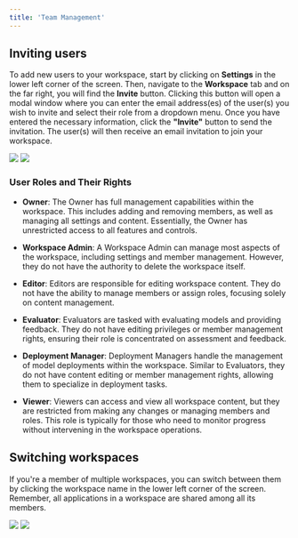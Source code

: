 ```yaml
---
title: 'Team Management'
---
```


## Inviting users

To add new users to your workspace, start by clicking on **Settings** in the lower left corner of the screen. Then, navigate to the **Workspace** tab and on the far right, you will find the **Invite** button. Clicking this button will open a modal window where you can enter the email address(es) of the user(s) you wish to invite and select their role from a dropdown menu. Once you have entered the necessary information, click the **"Invite"** button to send the invitation. The user(s) will then receive an email invitation to join your workspace.

<img className="dark:hidden" src="/images/misc/team_management_light.png" />
<img className="hidden dark:block" src="/images/misc/team_management_dark.png" />

### User Roles and Their Rights
- **Owner**: The Owner has full management capabilities within the workspace. This includes adding and removing members, as well as managing all settings and content. Essentially, the Owner has unrestricted access to all features and controls.

- **Workspace Admin**: A Workspace Admin can manage most aspects of the workspace, including settings and member management. However, they do not have the authority to delete the workspace itself.

- **Editor**: Editors are responsible for editing workspace content. They do not have the ability to manage members or assign roles, focusing solely on content management.

- **Evaluator**: Evaluators are tasked with evaluating models and providing feedback. They do not have editing privileges or member management rights, ensuring their role is concentrated on assessment and feedback.

- **Deployment Manager**: Deployment Managers handle the management of model deployments within the workspace. Similar to Evaluators, they do not have content editing or member management rights, allowing them to specialize in deployment tasks.

- **Viewer**: Viewers can access and view all workspace content, but they are restricted from making any changes or managing members and roles. This role is typically for those who need to monitor progress without intervening in the workspace operations.

## Switching workspaces

If you're a member of multiple workspaces, you can switch between them by clicking the workspace name in the lower left corner of the screen. Remember, all applications in a workspace are shared among all its members.

<img className="dark:hidden" src="/images/misc/workspace_tab_light.png" />
<img className="hidden dark:block" src="/images/misc/workspace_tab_dark.png" />
